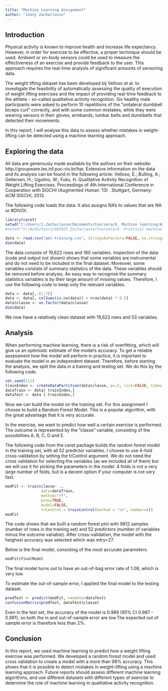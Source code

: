 ```yaml
---
title: "Machine Learning Assignment"
author: "Joany Zachariasse"
---
```


## Introduction

Physical activity is known to improve health and increase life expectancy. However, in order for exercise to be effective, a proper technique should be used. Ambient or on-body sensors could be used to measure the effectiveness of an exercise and provide feedback to the user. This approach requires the real-time analysis of significant amounts of sensoring data.

The weight lifting dataset has been developed bij Velloso et al. to investigate the feasibility of automatically assessing the quality of execution of weight lifting exercises and the impact of providing real-time feedback to the athlete - so-called qualitative activity recognition. Six healthy male participants were asked to perform 10 repetitions of the "unilateral dumbbell biceps curl" correctly, and with some common mistakes, while they were wearing sensors  in their gloves, armbands, lumbar belts and dumbbells that detected their movements.

In this report, I will analyse this data to assess whether mistakes in weight-lifting can be detected using a machine learning approach.

## Exploring the data

All data are generously made available by the authors on their website: http://groupware.les.inf.puc-rio.br/har. Extensive information on the data and its analysis can be found in the following article: Velloso, E.; Bulling, A.; Gellersen, H.; Ugulino, W.; Fuks, H. Qualitative Activity Recognition of Weight Lifting Exercises. Proceedings of 4th International Conference in Cooperation with SIGCHI (Augmented Human '13) . Stuttgart, Germany: ACM SIGCHI, 2013.

The following code loads the data. It also assigns NA's to values that are NA or #DIV/0!. 

```r
library(caret)
setwd("C:/Users/J.Zachariasse/Documents/Coursera/8. Machine learning/Assignment")
#setwd("V:/ALKG/Users/982025_Zachariasse/Coursera/8. Practical machine learning")
```

```r
data <- read.csv("pml-training.csv", stringsAsFactors=FALSE, na.strings=c("NA", "#DIV/0!"))
dim(data)
```

The data consists of 19,622 rows and 160 variables. Inspection of the data (code and output not shown) shows that some variables are instrumental and do not need to be included in the final dataset. Moreover, some variables consists of summary statistics of the data. These variables should be removed before analysis. An easy way to recognise the summary statistics variables is by their large amount of missing values. Therefore, I use the following code to keep only the relevant variables.

```r
data <- data[,-(1:7)]
data <- data[, colSums(is.na(data)) < nrow(data) * 0.5]
data$classe <- as.factor(data$classe)
dim(data)
```

We now have a relatively clean dataset with 19,622 rows and 53 variables.

## Analysis

When performing machine learning, there is a risk of overfitting, which will give us an optimistic estimate of the model's accuracy. To get a reliable assessment how the model will perform in practice, it is important to evaluate the model in an independent dataset. Therefore, before starting the analysis, we split the data in a training and testing set. We do this by the following code.

```r
set.seed(111)
trainIndex <- createDataPartition(data$classe, p=.5, list=FALSE, times =1)
dataTrain <- data[ trainIndex,]
dataTest <- data [-trainIndex,]
```

Now we can build the model on the training set. For this assignment I choose to build a Random Forest Model. This is a popular algorithm, with the great advantage that it is very accurate.

In the exercise, we want to predict how well a certain exercise is performed. The outcome is represented by the "classe" variable, consisting of the possibilities A, B, C, D and E. 

The following code from the caret package builds the random forest model in the training set, with all 52 predictor variables. I choose to use 4-fold cross-validation by setting the trControl argument. We do not need the cross validation for selecting the variables (as we included all of them) but we will use it for picking the parameters in the model. 4 folds is not a very large number of folds, but is a decent option if your computer is not very fast.

```r
modFit <- train(classe~ .,
                data=dataTrain,
                method="rf",
                prox=TRUE, 
                model=FALSE,
                trControl = trainControl(method = "cv", number=4))
modFit
```

The code shows that we built a random forest plot with 9812 samples (number of rows in the training set) and 52 predictors (number of variables minus the outcome variable). After cross-validation, the model with the heighest accuracy was selected which was mtry=27. 

Below is the final model, consisting of the most accurate parameters.

```r
modFit$finalModel
```

The final model turns out to have an out-of-bag error rate of 1.08, which is very low. 

To estimate the out-of-sample error, I applied the final model to the testing dataset.

```r
predTest <- predict(modFit, newdata=dataTest)
confusionMatrix(predTest, dataTest$classe)
```

Even in the test set, the accuracy of the model is 0.989 (95% CI 0.987 - 0.991), so both the in and out-of-sample error are low.The expected out of sample error is therefore less than 2%.

## Conclusion
In this report, we used machine learning to predict how a weight lifting exercise was performed. We developed a random forest model and used cross validation to create a model with a more than 98% accuracy. This shows that it is possible to detect mistakes in weight-lifting using a machine learning approach. Future reports should assess different machine learning algorithms, and use different datasets with different types of exercise to determine the role of machine learning in qualitative activity recognition.
